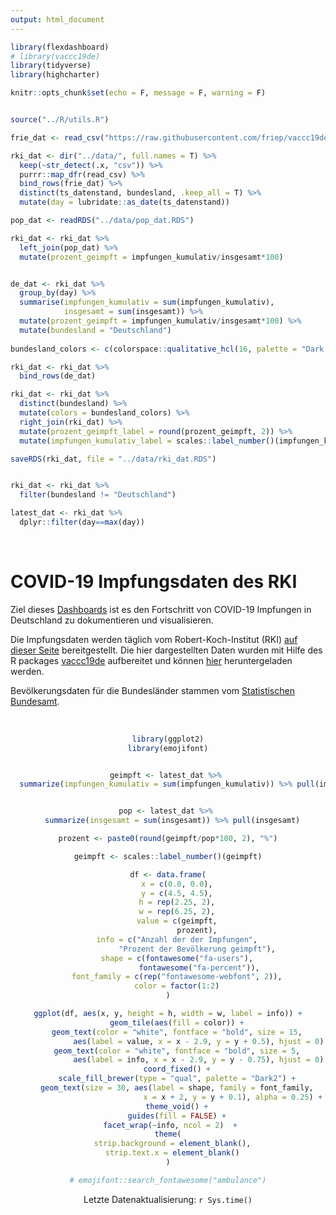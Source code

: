 ```yaml
---
output: html_document
---
```




```r
library(flexdashboard)
# library(vaccc19de)
library(tidyverse)
library(highcharter)

knitr::opts_chunk$set(echo = F, message = F, warning = F)


source("../R/utils.R")

frie_dat <- read_csv("https://raw.githubusercontent.com/friep/vaccc19de_rki_data/main/data/cumulative_time_series.csv")

rki_dat <- dir("../data/", full.names = T) %>% 
  keep(~str_detect(.x, "csv")) %>% 
  purrr::map_dfr(read_csv) %>% 
  bind_rows(frie_dat) %>% 
  distinct(ts_datenstand, bundesland, .keep_all = T) %>% 
  mutate(day = lubridate::as_date(ts_datenstand)) 

pop_dat <- readRDS("../data/pop_dat.RDS")

rki_dat <- rki_dat %>% 
  left_join(pop_dat) %>% 
  mutate(prozent_geimpft = impfungen_kumulativ/insgesamt*100)


de_dat <- rki_dat %>% 
  group_by(day) %>% 
  summarise(impfungen_kumulativ = sum(impfungen_kumulativ),
            insgesamt = sum(insgesamt)) %>% 
  mutate(prozent_geimpft = impfungen_kumulativ/insgesamt*100) %>% 
  mutate(bundesland = "Deutschland")
  
bundesland_colors <- c(colorspace::qualitative_hcl(16, palette = "Dark 3", rev = T), "#000000")

rki_dat <- rki_dat %>% 
  bind_rows(de_dat)

rki_dat <- rki_dat %>% 
  distinct(bundesland) %>% 
  mutate(colors = bundesland_colors) %>% 
  right_join(rki_dat) %>% 
  mutate(prozent_geimpft_label = round(prozent_geimpft, 2)) %>% 
  mutate(impfungen_kumulativ_label = scales::label_number()(impfungen_kumulativ) %>% str_remove_all("\\.0"))

saveRDS(rki_dat, file = "../data/rki_dat.RDS")


rki_dat <- rki_dat %>% 
  filter(bundesland != "Deutschland")

latest_dat <- rki_dat %>% 
  dplyr::filter(day==max(day))
```

<br>

# COVID-19 Impfungsdaten des RKI

Ziel dieses [Dashboards](https://favstats.github.io/vaccc19de_dashboard/) ist es den Fortschritt von COVID-19 Impfungen in Deutschland zu dokumentieren und visualisieren. 

Die Impfungsdaten werden täglich vom Robert-Koch-Institut (RKI) [auf dieser Seite](https://www.rki.de/DE/Content/InfAZ/N/Neuartiges_Coronavirus/Daten/Impfquoten-Tab.html) bereitgestellt. Die hier dargestellten Daten wurden mit Hilfe des R packages [vaccc19de](https://github.com/friep/vaccc19de) aufbereitet und können [hier](https://github.com/friep/vaccc19de_rki_data) heruntergeladen werden.

Bevölkerungsdaten für die Bundesländer stammen vom [Statistischen Bundesamt](https://www.destatis.de/DE/Themen/Gesellschaft-Umwelt/Bevoelkerung/Bevoelkerungsstand/Tabellen/bevoelkerung-nichtdeutsch-laender.html).

<center>

<br>

```r
library(ggplot2)
library(emojifont)


geimpft <- latest_dat %>% 
  summarize(impfungen_kumulativ = sum(impfungen_kumulativ)) %>% pull(impfungen_kumulativ)


pop <- latest_dat %>% 
  summarize(insgesamt = sum(insgesamt)) %>% pull(insgesamt)

prozent <- paste0(round(geimpft/pop*100, 2), "%")

geimpft <- scales::label_number()(geimpft)

df <- data.frame(
    x = c(0.0, 0.0),
    y = c(4.5, 4.5),
    h = rep(2.25, 2),
    w = rep(6.25, 2),
    value = c(geimpft,
             prozent),
    info = c("Anzahl der der Impfungen",
             "Prozent der Bevölkerung geimpft"),
    shape = c(fontawesome("fa-users"),
              fontawesome("fa-percent")),
    font_family = c(rep("fontawesome-webfont", 2)),
    color = factor(1:2)
)

ggplot(df, aes(x, y, height = h, width = w, label = info)) +
    geom_tile(aes(fill = color)) +
    geom_text(color = "white", fontface = "bold", size = 15,
              aes(label = value, x = x - 2.9, y = y + 0.5), hjust = 0) +
    geom_text(color = "white", fontface = "bold", size = 5,
              aes(label = info, x = x - 2.9, y = y - 0.75), hjust = 0) +
    coord_fixed() +
    scale_fill_brewer(type = "qual", palette = "Dark2") +
    geom_text(size = 30, aes(label = shape, family = font_family,
                             x = x + 2, y = y + 0.1), alpha = 0.25) +
    theme_void() +
    guides(fill = FALSE) +
  facet_wrap(~info, ncol = 2)  + 
theme(
  strip.background = element_blank(),
  strip.text.x = element_blank()
)

# emojifont::search_fontawesome("ambulance")


```


Letzte Datenaktualisierung: `r Sys.time()`

</center>


